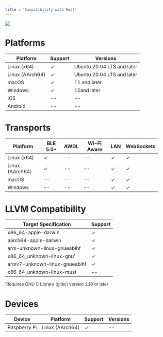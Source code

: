 ---
title : "Compatibility with Rust"
---

<Frame>
<img src="/images/v4.4/release-7.png"/>
</Frame>

# Platforms
| **Platform** | **Support** | **Versions** |
| --- | --- | --- |
| Linux (x64) | ✓ | Ubuntu 20.04 LTS﻿ and later |
| Linux (AArch64) | ✓ | Ubuntu 20.04 LTS﻿ and later |
| macOS | ✓ | 11﻿ and later |
| Windows | ✓ | 10﻿and later |
| iOS | \-- | \-- |
| Android | \-- | \-- |

# Transports
| **Platform** | **BLE 5.0+** | **AWDL** | **Wi-Fi Aware** | **LAN** | **WebSockets** |
| --- | --- | --- | --- | --- | --- |
| Linux (x64) | ✓ | \-- | \-- | ✓ | ✓ |
| Linux (AArch64) | ✓ | \-- | \-- | ✓ | ✓ |
| macOS | \-- | \-- | \-- | ✓ | ✓ |
| Windows | \-- | \-- | \-- | ✓ | ✓ |

# LLVM Compatibility
| **Target Specification** | **Support** |
| --- | --- |
| x86\_64-apple-darwin | ✓ |
| aarch64-apple-darwin | ✓ |
| arm-unknown-linux-gnueabihf | ✓ |
| x86\_64\_unknown-linux-gnu¹ | ✓ |
| armv7-unknown-linux-gnueabihf | ✓ |
| x86\_64\_unknown-linux-musl | \-- |

¹Requires GNU C Library (glibc) version 2.18 or later

# Devices
| **Device** | **Platform** | **Support** | **Versions** |
| --- | --- | --- | --- |
| Raspberry Pi | Linux (AArch64) | ✓ | \-- |




